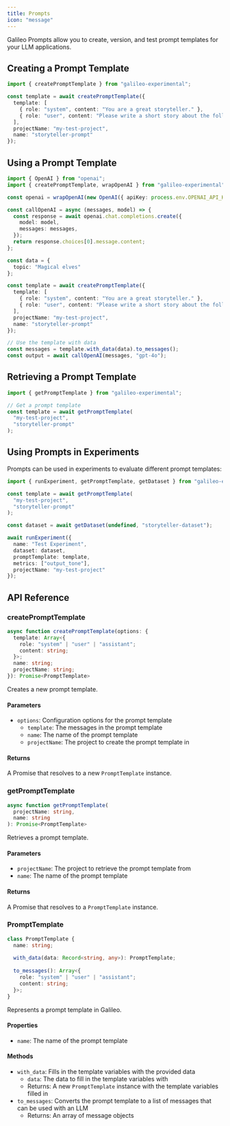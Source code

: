 ```yaml
---
title: Prompts
icon: "message"
---
```


Galileo Prompts allow you to create, version, and test prompt templates for your LLM applications.

## Creating a Prompt Template

```typescript
import { createPromptTemplate } from "galileo-experimental";

const template = await createPromptTemplate({
  template: [
    { role: "system", content: "You are a great storyteller." },
    { role: "user", content: "Please write a short story about the following topic: {topic}" }
  ],
  projectName: "my-test-project",
  name: "storyteller-prompt"
});
```

## Using a Prompt Template

```typescript
import { OpenAI } from "openai";
import { createPromptTemplate, wrapOpenAI } from "galileo-experimental";

const openai = wrapOpenAI(new OpenAI({ apiKey: process.env.OPENAI_API_KEY }));

const callOpenAI = async (messages, model) => {
  const response = await openai.chat.completions.create({
    model: model,
    messages: messages,
  });
  return response.choices[0].message.content;
};

const data = {
  topic: "Magical elves"
};

const template = await createPromptTemplate({
  template: [
    { role: "system", content: "You are a great storyteller." },
    { role: "user", content: "Please write a short story about the following topic: {topic}" }
  ],
  projectName: "my-test-project",
  name: "storyteller-prompt"
});

// Use the template with data
const messages = template.with_data(data).to_messages();
const output = await callOpenAI(messages, "gpt-4o");
```

## Retrieving a Prompt Template

```typescript
import { getPromptTemplate } from "galileo-experimental";

// Get a prompt template
const template = await getPromptTemplate(
  "my-test-project",
  "storyteller-prompt"
);
```

## Using Prompts in Experiments

Prompts can be used in experiments to evaluate different prompt templates:

```typescript
import { runExperiment, getPromptTemplate, getDataset } from "galileo-experimental";

const template = await getPromptTemplate(
  "my-test-project",
  "storyteller-prompt"
);

const dataset = await getDataset(undefined, "storyteller-dataset");

await runExperiment({
  name: "Test Experiment",
  dataset: dataset,
  promptTemplate: template,
  metrics: ["output_tone"],
  projectName: "my-test-project"
});
```

## API Reference

### createPromptTemplate

```typescript
async function createPromptTemplate(options: {
  template: Array<{
    role: "system" | "user" | "assistant";
    content: string;
  }>;
  name: string;
  projectName: string;
}): Promise<PromptTemplate>
```

Creates a new prompt template.

#### Parameters

- `options`: Configuration options for the prompt template
  - `template`: The messages in the prompt template
  - `name`: The name of the prompt template
  - `projectName`: The project to create the prompt template in

#### Returns

A Promise that resolves to a new `PromptTemplate` instance.

### getPromptTemplate

```typescript
async function getPromptTemplate(
  projectName: string,
  name: string
): Promise<PromptTemplate>
```

Retrieves a prompt template.

#### Parameters

- `projectName`: The project to retrieve the prompt template from
- `name`: The name of the prompt template

#### Returns

A Promise that resolves to a `PromptTemplate` instance.

### PromptTemplate

```typescript
class PromptTemplate {
  name: string;
  
  with_data(data: Record<string, any>): PromptTemplate;
  
  to_messages(): Array<{
    role: "system" | "user" | "assistant";
    content: string;
  }>;
}
```

Represents a prompt template in Galileo.

#### Properties

- `name`: The name of the prompt template

#### Methods

- `with_data`: Fills in the template variables with the provided data
  - `data`: The data to fill in the template variables with
  - Returns: A new `PromptTemplate` instance with the template variables filled in
- `to_messages`: Converts the prompt template to a list of messages that can be used with an LLM
  - Returns: An array of message objects 